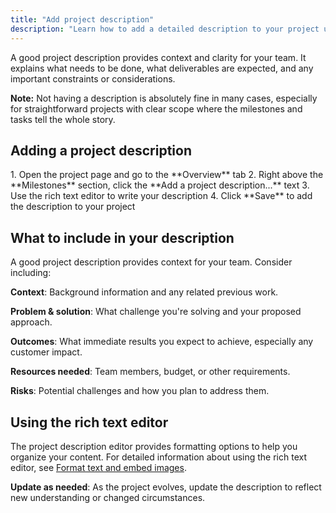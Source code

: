 ```yaml
---
title: "Add project description"
description: "Learn how to add a detailed description to your project using the rich text editor."
---
```



<ImageEnhancer />

A good project description provides context and clarity for your team. It explains what needs to be done, what deliverables are expected, and any important constraints or considerations.

**Note:** Not having a description is absolutely fine in many cases, especially for straightforward projects with clear scope where the milestones and tasks tell the whole story.

## Adding a project description

<Steps>
1. Open the project page and go to the **Overview** tab
2. Right above the **Milestones** section, click the **Add a project description...** text
3. Use the rich text editor to write your description
4. Click **Save** to add the description to your project
</Steps>

## What to include in your description

A good project description provides context for your team. Consider including:

**Context**: Background information and any related previous work.

**Problem & solution**: What challenge you're solving and your proposed approach.

**Outcomes**: What immediate results you expect to achieve, especially any customer impact.

**Resources needed**: Team members, budget, or other requirements.

**Risks**: Potential challenges and how you plan to address them.

## Using the rich text editor

The project description editor provides formatting options to help you organize your content. For detailed information about using the rich text editor, see [Format text and embed images](/help/format-document-text).

**Update as needed**: As the project evolves, update the description to reflect new understanding or changed circumstances.